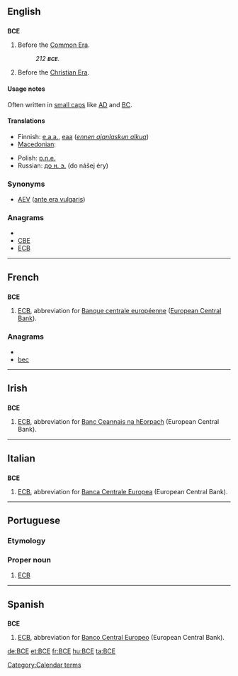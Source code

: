{{also|B.C.E.|все|всё}}
==English==

==={{initialism}}===
'''BCE'''

# Before the [[Common Era]].
#: ''212 '''<small>BCE</small>'''.''
# Before the [[Christian Era]].

====Usage notes====
Often written in [[small caps]] like [[AD]] and [[BC]].

====Translations====
{{trans-top|before the common era}}
* Finnish: [[e.a.a.]], [[eaa]] (''[[ennen ajanlaskun alkua]]'')
* [[Macedonian]]: {{t|mk|п.н.е.|tr=pred nášata éra}}
{{trans-mid}}
* Polish: [[p.n.e.]] {{italbrac|przed naszą erą}}
* Russian: [[до н. э.]] (do nášej éry)
{{trans-bottom}}

===Synonyms===
* [[AEV]] ([[ante era vulgaris]])


===Anagrams===
* {{alphagram|bce}}
* [[CBE#English|CBE]]
* [[ECB#English|ECB]]


[[Category:Calendar terms]]

----

==French==

==={{initialism|fr}}===
'''BCE'''

# [[ECB]], abbreviation for [[Banque centrale européenne]] ([[European Central Bank]]).

===Anagrams===
* {{alphagram|bce}}
* [[bec#French|bec]]


----

==Irish==

==={{initialism|ga}}===
'''BCE'''

# [[ECB]], abbreviation for [[Banc Ceannais na hEorpach]] (European Central Bank).

----

==Italian==

==={{initialism|it}}===
'''BCE'''

# [[ECB]], abbreviation for [[Banca Centrale Europea]] (European Central Bank).

----

==Portuguese==

===Etymology===
{{abbreviation of |[[Banco Central Europeu]]||European Central Bank|lang=pt}}

===Proper noun===
{{infl|pt|proper noun}}

# [[ECB]]

----

==Spanish==

==={{initialism|es}}===
'''BCE'''

# [[ECB]], abbreviation for [[Banco Central Europeo]] (European Central Bank).

[[de:BCE]]
[[et:BCE]]
[[fr:BCE]]
[[hu:BCE]]
[[ta:BCE]]